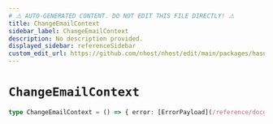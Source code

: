 ```yaml
---
# ⚠️ AUTO-GENERATED CONTENT. DO NOT EDIT THIS FILE DIRECTLY! ⚠️
title: ChangeEmailContext
sidebar_label: ChangeEmailContext
description: No description provided.
displayed_sidebar: referenceSidebar
custom_edit_url: https://github.com/nhost/nhost/edit/main/packages/hasura-auth-js/src/machines/change-email.ts#L8
---
```


# `ChangeEmailContext`

```ts
type ChangeEmailContext = () => { error: [ErrorPayload](/reference/docgen/javascript/nhost-js/types/error-payload) | null }
```
